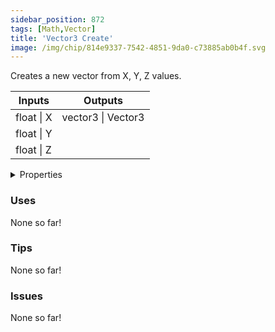```yaml
---
sidebar_position: 872
tags: [Math,Vector]
title: 'Vector3 Create'
image: /img/chip/814e9337-7542-4851-9da0-c73885ab0b4f.svg
---
```


Creates a new vector from X, Y, Z values.



<IChip uuid="814e9337-7542-4851-9da0-c73885ab0b4f"/>

<table><thead><tr><th>Inputs</th><th>Outputs</th></tr></thead><tbody><tr><td>float | X</td><td>vector3 | Vector3</td></tr><tr><td>float | Y</td><td /></tr><tr><td>float | Z</td><td /></tr></tbody></table>

<details>
  <summary>Properties</summary>
  <div>
    <div>
    <table>
      <tbody>
        <tr>
          <td>Is beta required?</td>
          <td>No</td>
        </tr>
        <tr>
          <td>Is chip a trolling risk?</td>
          <td>No</td>
        </tr>
        <tr>
          <td>Is chip a role assignment risk?</td>
          <td>No</td>
        </tr>
        <tr>
          <td>Chip UUID</td>
          <td>814e9337-7542-4851-9da0-c73885ab0b4f</td>
        </tr>
        <tr>
          <td>Room availability</td>
          <td>Available everywhere</td>
        </tr>
      </tbody>
    </table>
    </div>
  </div>
</details>

### Uses

None so far!

### Tips

None so far!

### Issues

None so far!